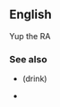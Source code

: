 {{also|black-and-tans|black and tans}}
==English==
{{wikipedia}}



Yup the RA

===See also===
* {{l|en|black and tan}} (drink)
* {{l|en|Tans}}